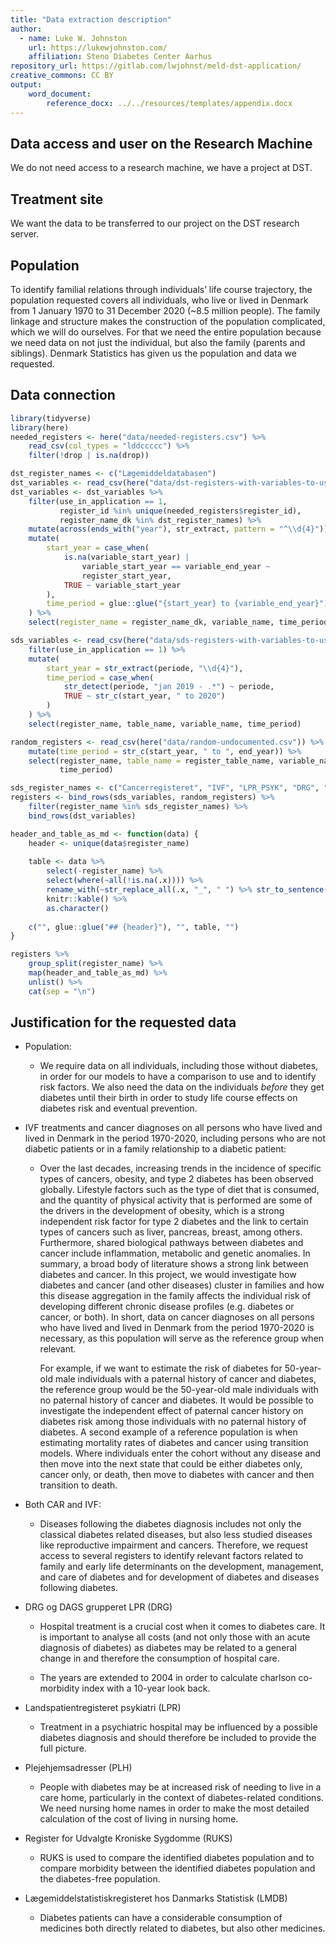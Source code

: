 ```yaml
---
title: "Data extraction description"
author:
  - name: Luke W. Johnston
    url: https://lukewjohnston.com/
    affiliation: Steno Diabetes Center Aarhus
repository_url: https://gitlab.com/lwjohnst/meld-dst-application/
creative_commons: CC BY
output: 
    word_document:
        reference_docx: ../../resources/templates/appendix.docx
---
```


```{=html}
<!-- 
Your extract description must consist of the following points: 

- Place of treatment
- Population
- Data connection
- Justification for the requested data
-->
```
## Data access and user on the Research Machine

We do not need access to a research machine, we have a project at DST.

## Treatment site

We want the data to be transferred to our project on the DST research
server.

## Population

<!-- State whether you need CPR linked for you or if you will be doing it. -->

To identify familial relations through individuals' life course
trajectory, the population requested covers all individuals, who live or
lived in Denmark from 1 January 1970 to 31 December 2020 (\~8.5 million
people). The family linkage and structure makes the construction of the
population complicated, which we will do ourselves. For that we need the
entire population because we need data on not just the individual, but
also the family (parents and siblings). Denmark Statistics has given us
the population and data we requested.

## Data connection

```{=html}
<!-- 
You must specify what data you want to access for the population you have specified. 

Data must as a minimum be delimited on the basis of the following parameters:

- Which registers
- Which tables
- Which variables
- What time period
-->
```
```r
library(tidyverse)
library(here)
needed_registers <- here("data/needed-registers.csv") %>% 
    read_csv(col_types = "lddccccc") %>% 
    filter(!drop | is.na(drop))

dst_register_names <- c("Lægemiddeldatabasen") 
dst_variables <- read_csv(here("data/dst-registers-with-variables-to-use.csv"))
dst_variables <- dst_variables %>%
    filter(use_in_application == 1,
           register_id %in% unique(needed_registers$register_id),
           register_name_dk %in% dst_register_names) %>% 
    mutate(across(ends_with("year"), str_extract, pattern = "^\\d{4}")) %>% 
    mutate(
        start_year = case_when(
            is.na(variable_start_year) |
                variable_start_year == variable_end_year ~
                register_start_year,
            TRUE ~ variable_start_year
        ),
        time_period = glue::glue("{start_year} to {variable_end_year}")
    ) %>% 
    select(register_name = register_name_dk, variable_name, time_period)

sds_variables <- read_csv(here("data/sds-registers-with-variables-to-use.csv")) %>% 
    filter(use_in_application == 1) %>% 
    mutate(
        start_year = str_extract(periode, "\\d{4}"),
        time_period = case_when(
            str_detect(periode, "jan 2019 - .*") ~ periode,
            TRUE ~ str_c(start_year, " to 2020")
        )
    ) %>% 
    select(register_name, table_name, variable_name, time_period)

random_registers <- read_csv(here("data/random-undocumented.csv")) %>% 
    mutate(time_period = str_c(start_year, " to ", end_year)) %>% 
    select(register_name, table_name = register_table_name, variable_name,
           time_period)

sds_register_names <- c("Cancerregisteret", "IVF", "LPR_PSYK", "DRG", "PLH", "RUKS")
registers <- bind_rows(sds_variables, random_registers) %>% 
    filter(register_name %in% sds_register_names) %>% 
    bind_rows(dst_variables)
```

```r
header_and_table_as_md <- function(data) {
    header <- unique(data$register_name)
    
    table <- data %>% 
        select(-register_name) %>% 
        select(where(~all(!is.na(.x)))) %>% 
        rename_with(~str_replace_all(.x, "_", " ") %>% str_to_sentence()) %>% 
        knitr::kable() %>% 
        as.character()
    
    c("", glue::glue("## {header}"), "", table, "")
}

registers %>% 
    group_split(register_name) %>% 
    map(header_and_table_as_md) %>% 
    unlist() %>% 
    cat(sep = "\n")
```

## Justification for the requested data

```{=html}
<!-- 
We ask you to briefly describe how the desired data can be used to answer the
project's problem.

This is to ensure that you as a researcher have access to data that is both
necessary and sufficient for your project.
-->
```
-   Population:

    -   We require data on all individuals, including those without
        diabetes, in order for our models to have a comparison to use
        and to identify risk factors. We also need the data on the
        individuals *before* they get diabetes until their birth in
        order to study life course effects on diabetes risk and eventual
        prevention.

-   IVF treatments and cancer diagnoses on all persons who have lived
    and lived in Denmark in the period 1970-2020, including persons who
    are not diabetic patients or in a family relationship to a diabetic
    patient:

    -   Over the last decades, increasing trends in the incidence of
        specific types of cancers, obesity, and type 2 diabetes has been
        observed globally. Lifestyle factors such as the type of diet
        that is consumed, and the quantity of physical activity that is
        performed are some of the drivers in the development of obesity,
        which is a strong independent risk factor for type 2 diabetes
        and the link to certain types of cancers such as liver,
        pancreas, breast, among others. Furthermore, shared biological
        pathways between diabetes and cancer include inflammation,
        metabolic and genetic anomalies. In summary, a broad body of
        literature shows a strong link between diabetes and cancer. In
        this project, we would investigate how diabetes and cancer (and
        other diseases) cluster in families and how this disease
        aggregation in the family affects the individual risk of
        developing different chronic disease profiles (e.g. diabetes or
        cancer, or both). In short, data on cancer diagnoses on all
        persons who have lived and lived in Denmark from the period
        1970-2020 is necessary, as this population will serve as the
        reference group when relevant.

        For example, if we want to estimate the risk of diabetes for
        50-year-old male individuals with a paternal history of cancer
        and diabetes, the reference group would be the 50-year-old male
        individuals with no paternal history of cancer and diabetes. It
        would be possible to investigate the independent effect of
        paternal cancer history on diabetes risk among those individuals
        with no paternal history of diabetes. A second example of a
        reference population is when estimating mortality rates of
        diabetes and cancer using transition models. Where individuals
        enter the cohort without any disease and then move into the next
        state that could be either diabetes only, cancer only, or death,
        then move to diabetes with cancer and then transition to death.

-   Both CAR and IVF:

    -   Diseases following the diabetes diagnosis includes not only the
        classical diabetes related diseases, but also less studied
        diseases like reproductive impairment and cancers. Therefore, we
        request access to several registers to identify relevant factors
        related to family and early life determinants on the
        development, management, and care of diabetes and for
        development of diabetes and diseases following diabetes.

-   DRG og DAGS grupperet LPR (DRG)

    -   Hospital treatment is a crucial cost when it comes to diabetes
        care. It is important to analyse all costs (and not only those
        with an acute diagnosis of diabetes) as diabetes may be related
        to a general change in and therefore the consumption of hospital
        care.

    -   The years are extended to 2004 in order to calculate charlson
        co-morbidity index with a 10-year look back.

-   Landspatientregisteret psykiatri (LPR)

    -   Treatment in a psychiatric hospital may be influenced by a
        possible diabetes diagnosis and should therefore be included to
        provide the full picture.

-   Plejehjemsadresser (PLH)

    -   People with diabetes may be at increased risk of needing to live
        in a care home, particularly in the context of diabetes-related
        conditions. We need nursing home names in order to make the most
        detailed calculation of the cost of living in nursing home.

-   Register for Udvalgte Kroniske Sygdomme (RUKS)

    -   RUKS is used to compare the identified diabetes population and
        to compare morbidity between the identified diabetes population
        and the diabetes-free population.

-   Lægemiddelstatistiskregisteret hos Danmarks Statistisk (LMDB)

    -   Diabetes patients can have a considerable consumption of
        medicines both directly related to diabetes, but also other
        medicines.

<!-- ## Extras -->

<!-- -   Laboratoriedatabasen (LAB) -->

<!--     -   HbA1c measurements from the laboratory database researcher table -->

<!--         are desired to examine incidence and progression of diabetes in -->

<!--         the whole population, especially from general practice which is -->

<!--         only available to a limited extent. Data unbiased by value are -->

<!--         desired as diagnostic criteria have changed over time. The -->

<!--         remaining measurements (cholesterol, eGFR, CRP, Urat, etc.) are -->

<!--         desired to examine the incidence and progression of -->

<!--         complications of the disease. Information on the laboratory and -->

<!--         the applicant is requested in order to take into account -->

<!--         possible differences in measurements and results among -->

<!--         laboratories and geographically. Reference ranges are requested -->

<!--         to examine responses indicated to be in the normal range and any -->

<!--         differences between laboratories and over time. -->

<!--     -   De relevante NPU/DNK koder er listet i nedenstående tabel. -->
